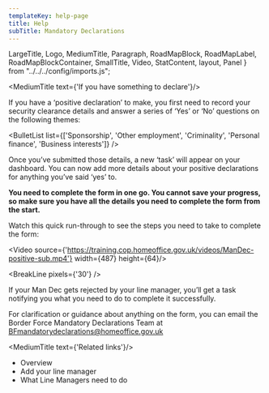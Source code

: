 ```yaml
---
templateKey: help-page
title: Help
subTitle: Mandatory Declarations
---
```

LargeTitle, Logo, MediumTitle, Paragraph, RoadMapBlock, RoadMapLabel, RoadMapBlockContainer, SmallTitle, Video, StatContent, layout, Panel } from "../../../config/imports.js";

<MediumTitle text={'If you have something to declare'}/>

If you have a ‘positive declaration’ to make, you first need to record your security clearance details and answer a series of ‘Yes’ or ‘No’ questions on the following themes:

<BulletList list={['Sponsorship', 'Other employment', 'Criminality', 'Personal finance', 'Business interests']} />

Once you’ve submitted those details, a new ‘task’ will appear on your dashboard. You can now add more details about your positive declarations for anything you’ve said ‘yes’ to.

**You need to complete the form in one go. You cannot save your progress, so make sure you have all the details you need to complete the form from the start.**

Watch this quick run-through to see the steps you need to take to complete the form:

<Video source={'https://training.cop.homeoffice.gov.uk/videos/ManDec-positive-sub.mp4'} width={487} height={64}/>

<BreakLine pixels={'30'} />

If your Man Dec gets rejected by your line manager, you’ll get a task notifying you what you need to do to complete it successfully.

<p>For clarification or guidance about anything on the form, you can email the
Border Force Mandatory Declarations Team at <a class="govuk-link" href="mailto:BFmandatorydeclarations@homeoffice.gov.uk">BFmandatorydeclarations@homeoffice.gov.uk</a></p>

<MediumTitle text={'Related links'}/>

<ul class="govuk-list govuk-list--bullet">
	<li><Link class="govuk-link" to="/help/mandec/">Overview</Link></li>
	<li><Link class="govuk-link" to="/help/mandec/mandec-adding-your-line-manager/">Add your line manager</Link></li>
	<li><Link class="govuk-link" to="/help/mandec/mandec-what-line-managers-need-to-do/">What Line Managers need to do</Link></li>
</ul>

